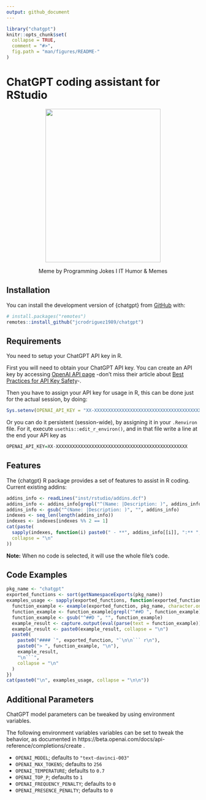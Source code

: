 ```yaml
---
output: github_document
---
```


<!-- README.md is generated from README.Rmd. Please edit that file -->

```r
library("chatgpt")
knitr::opts_chunk$set(
  collapse = TRUE,
  comment = "#>",
  fig.path = "man/figures/README-"
)
```

# ChatGPT coding assistant for RStudio

<center>
    <img width="300" height="400" src="https://media.licdn.com/dms/image/C5622AQG8D9NQ_ePuzA/feedshare-shrink_800/0/1673359083125?e=1676505600&v=beta&t=cnmYmdjyiAZ4gwZqqwJy1UXBJ5IlHWAiLWLQuSEjeYk">
    <p>Meme by Programming Jokes I IT Humor & Memes</p>
</center>

## Installation

You can install the development version of {chatgpt} from [GitHub](https://github.com/jcrodriguez1989/chatgpt) with:

``` r
# install.packages("remotes")
remotes::install_github("jcrodriguez1989/chatgpt")
```

## Requirements

You need to setup your ChatGPT API key in R.

First you will need to obtain your ChatGPT API key. You can create an API key by accessing [OpenAI API page](https://beta.openai.com/account/api-keys) -don't miss their article about [Best Practices for API Key Safety
](https://help.openai.com/en/articles/5112595-best-practices-for-api-key-safety)-.

Then you have to assign your API key for usage in R, this can be done just for the actual session, by doing:

``` r
Sys.setenv(OPENAI_API_KEY = "XX-XXXXXXXXXXXXXXXXXXXXXXXXXXXXXXXXXXXXXXXXXXXXXXXX")
```

Or you can do it persistent (session-wide), by assigning it in your `.Renviron` file. For it, execute `usethis::edit_r_environ()`, and in that file write a line at the end your API key as

``` r
OPENAI_API_KEY=XX-XXXXXXXXXXXXXXXXXXXXXXXXXXXXXXXXXXXXXXXXXXXXXXXX
```

## Features

The {chatgpt} R package provides a set of features to assist in R coding. 
Current existing addins:

```r
addins_info <- readLines("inst/rstudio/addins.dcf")
addins_info <- addins_info[grepl("^(Name: |Description: )", addins_info)]
addins_info <- gsub("^(Name: |Description: )", "", addins_info)
indexes <- seq_len(length(addins_info))
indexes <- indexes[indexes %% 2 == 1]
cat(paste(
  sapply(indexes, function(i) paste0(" - **", addins_info[[i]], ":** ", addins_info[[i + 1]])),
  collapse = "\n"
))
```

**Note:** When no code is selected, it will use the whole file's code.


## Code Examples

```r
pkg_name <- "chatgpt"
exported_functions <- sort(getNamespaceExports(pkg_name))
examples_usage <- sapply(exported_functions, function(exported_function) {
  function_example <- example(exported_function, pkg_name, character.only = TRUE, give.lines = TRUE)
  function_example <- function_example[grepl("^##D ", function_example)]
  function_example <- gsub("^##D ", "", function_example)
  example_result <- capture.output(eval(parse(text = function_example)))
  example_result <- paste0(example_result, collapse = "\n")
  paste0(
    paste0("#### `", exported_function, "`\n\n``` r\n"),
    paste0("> ", function_example, "\n"),
    example_result,
    "\n```",
    collapse = "\n"
  )
})
cat(paste0("\n", examples_usage, collapse = "\n\n"))
```

## Additional Parameters

ChatGPT model parameters can be tweaked by using environment variables.

The following environment variables variables can be set to tweak the behavior, as documented in https://beta.openai.com/docs/api-reference/completions/create .

* `OPENAI_MODEL`; defaults to `"text-davinci-003"`
* `OPENAI_MAX_TOKENS`; defaults to `256`
* `OPENAI_TEMPERATURE`; defaults to `0.7`
* `OPENAI_TOP_P`; defaults to `1`
* `OPENAI_FREQUENCY_PENALTY`; defaults to `0`
* `OPENAI_PRESENCE_PENALTY`; defaults to `0`
